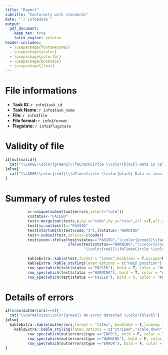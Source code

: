 ```yaml
---
title: "Report"
subtitle: "Conformity with standards"
date: "`r info$date`"
output: 
  pdf_document:
    keep_tex: true
    latex_engine: xelatex
header-includes:
  - \usepackage{fontawesome5}
  - \usepackage{xcolor}
  - \usepackage{colortbl}
  - \usepackage{booktabs}
  - \usepackage{float}
---
```

\definecolor{green1}{HTML}{008000}
\definecolor{orange1}{HTML}{FFA500}
\definecolor{red1}{HTML}{FF0000}

# File informations

* **Task ID: **`r info$task_id`  
* **Task Name: **`r info$task_name`  
* **File: **`r info$file`  
* **File format: **`r info$format`  
* **Flagstate: **`r info$flagstate`

# Validity of file
```r
if(out$valid){
  cat("\\LARGE\\color{green1}\\faCheckCircle \\color{black} Data is valid")
}else{
  cat("\\LARGE\\color{red1}\\faTimesCircle \\color{black} Data is invalid")
}
```

# Summary of rules tested
```r
          x<-unique(subset(out$errors,select="rule"))
          x$status<-"FAILED"
          test<-merge(out$tests,x,by.x="code",by.y="rule",all.x=T,all.y=F)
          test[is.na(test)]<-"PASSED"
          test[startsWith(test$code,"I"),]$status<-"WARNING" 
          test<-subset(test,select=-c(code))
          test$icon<-ifelse(test$status=="PASSED","\\color{green1}\\faCheckCircle \\color{black}",
                            ifelse(test$status=="WARNING","\\color{orange1}\\faExclamationTriangle \\color{black}",
                                   "\\color{red1}\\faTimesCircle \\color{black}"))
          
          kableExtra::kable(test,format = "latex",booktabs = T,escape=F,align = "lrl",col.names = NULL,linesep = "")%>%
          kableExtra::kable_styling(latex_options = c("HOLD_position"),font_size = 8,full_width = F)%>%
          row_spec(which(test$status =="PASSED"), bold = T, color = "#008000", background = "#d3f4cc")%>%
          row_spec(which(test$status =="WARNING"), bold = T, color = "#FFA500", background = "#f5dfc0")%>%
          row_spec(which(test$status =="FAILED"), bold = T, color = "#FF0000", background = "#ffbfc1")
```

# Details of errors
```r
if(nrow(out$errors)==0){
  cat("\\normalsize\\color{green1} No error detected \\color{black}")
}else{
  kableExtra::kable(out$errors,format = "latex", booktabs = T,linesep = "")%>%
    kableExtra::kable_styling(latex_options = c("striped","scale_down","HOLD_position"),font_size = 12,stripe_color="#e8e8e8")%>%
          row_spec(which(out$errors$type =="INFO"), bold = F, color = "black", background = "#fcfdd0")%>%
          row_spec(which(out$errors$type =="WARNING"), bold = F, color = "black", background = "#FDEBD0")%>%
          row_spec(which(out$errors$type =="ERROR"), bold = F, color = "black", background = "#F2D7D5")
}
```